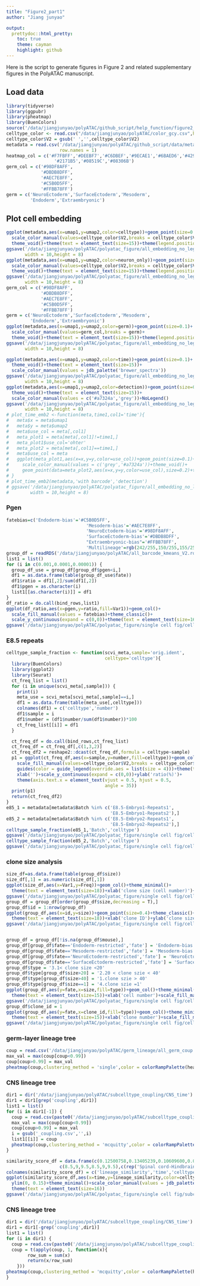 ```yaml
---
title: "Figure2_part1"
author: "Jiang junyao"

output: 
  prettydoc::html_pretty:
    toc: true
    theme: cayman
    highlight: github
---
```

Here is the script to generate figures in Figure 2 and related supplementary figures in the PolyATAC manuscript.

## Load data
```r
library(tidyverse)
library(ggpubr)
library(pheatmap)
library(BuenColors)
source('/data/jiangjunyao/polyATAC/github_script/help_function/figure2_help_function.R')
celltype_color <- read.csv("/data/jiangjunyao/polyATAC/color_gcy.csv",header = F)
celltype_color$V2 = gsub(' ','',celltype_color$V2)
metadata = read.csv('/data/jiangjunyao/polyATAC/github_script/data/metadata_1125.csv',
                    row.names = 1)
heatmap_col = c('#F7FBFF','#DEEBF7','#C6DBEF','#9ECAE1','#6BAED6','#4292C6',
                  '#2171B5','#08519C','#08306B')
germ_col = c('#98DF8AFF',
             '#DBDB8DFF',
             '#AEC7E8FF',
             '#C5B0D5FF',
             '#FFBB78FF')
germ = c('NeuroEctoderm','SurfaceEctoderm','Mesoderm',
         'Endoderm','Extraembryonic')
```

## Plot cell embedding

```r
ggplot(metadata,aes(x=umap1,y=umap2,color=celltype))+geom_point(size=0.1)+
  scale_color_manual(values=celltype_color$V2,breaks = celltype_color$V1)+
  theme_void()+theme(text = element_text(size=15))+theme(legend.position = "none")
ggsave('/data/jiangjunyao/polyATAC/polyatac_figure/all_embedding_no_legend/fig2/fig2_celltype.pdf',
       width = 10,height = 8)
ggplot(metadata,aes(x=umap1,y=umap2,color=neuron_only))+geom_point(size=0.1)+
  scale_color_manual(values=celltype_color$V2,breaks = celltype_color$V1)+
  theme_void()+theme(text = element_text(size=15))+theme(legend.position = "none")
ggsave('/data/jiangjunyao/polyATAC/polyatac_figure/all_embedding_no_legend/fig2/fig2_neuron_only.pdf',
       width = 10,height = 8)
germ_col = c('#98DF8AFF',
             '#DBDB8DFF',
             '#AEC7E8FF',
             '#C5B0D5FF',
             '#FFBB78FF')
germ = c('NeuroEctoderm','SurfaceEctoderm','Mesoderm',
         'Endoderm','Extraembryonic')
ggplot(metadata,aes(x=umap1,y=umap2,color=germ))+geom_point(size=0.1)+
  scale_color_manual(values=germ_col,breaks = germ)+
  theme_void()+theme(text = element_text(size=15))+theme(legend.position = "none")
ggsave('/data/jiangjunyao/polyATAC/polyatac_figure/all_embedding_no_legend/fig2/fig2_germ.pdf',
       width = 10,height = 8)

ggplot(metadata,aes(x=umap1,y=umap2,color=time))+geom_point(size=0.1)+
  theme_void()+theme(text = element_text(size=15))+
  scale_color_manual(values = jdb_palette('brewer_spectra'))
ggsave('/data/jiangjunyao/polyATAC/polyatac_figure/all_embedding_no_legend/fig2/fig2_time.pdf',
       width = 10,height = 8)
ggplot(metadata,aes(x=umap1,y=umap2,color=detection))+geom_point(size=0.1)+
  theme_void()+theme(text = element_text(size=15))+
  scale_color_manual(values = c('#a7324a','grey'))+NoLegend()
ggsave('/data/jiangjunyao/polyATAC/polyatac_figure/all_embedding_no_legend/fig2/fig2_detection.pdf',
       width = 10,height = 8)
# plot_time_emb2 <-function(meta,time1,col1='time'){
#   meta$x = meta$umap1
#   meta$y = meta$umap2
#   meta$use_col = meta[,col1]
#   meta_plot1 = meta[meta[,col1]!=time1,]
#   meta_plot1$use_col='ohter'
#   meta_plot2 = meta[meta[,col1]==time1,]
#   meta$use_col = meta
#   ggplot(meta_plot1,aes(x=x,y=y,color=use_col))+geom_point(size=0.1)+
#     scale_color_manual(values = c('grey','#a7324a'))+theme_void()+
#     geom_point(data=meta_plot2,aes(x=x,y=y,color=use_col),size=0.2)+theme(legend.position = "none")
# }
# plot_time_emb2(metadata,'with barcode','detection')
# ggsave('/data/jiangjunyao/polyATAC/polyatac_figure/all_embedding_no_legend/fig2/fig2_detection.pdf',
#        width = 10,height = 8)
```

### Pgen
```r
fatebias=c('Endoderm-bias'='#C5B0D5FF',
                              'Mesoderm-bias'='#AEC7E8FF',
                              'NeuroEctoderm-bias'='#98DF8AFF',
                              'SurfaceEctoderm-bias'='#DBDB8DFF',
                              "Extraembryonic-bias"='#FFBB78FF',
                              'Multilineage'=rgb(242/255,150/255,155/255))
group_df = readRDS('/data/jiangjunyao/polyATAC/all_barcode_kmeans_V2.rds')
list1 = list()
for (i in c(0.001,0.0001,0.00001)) {
  group_df_use = group_df[group_df$pgen<i,]
  df1 = as.data.frame(table(group_df_use$fate))
  df1$ratio = df1[,2]/sum(df1[,2])
  df1$pgen = as.character(i)
  list1[[as.character(i)]] = df1
}
df_ratio = do.call(bind_rows,list1)
ggplot(df_ratio,aes(x=pgen,y=ratio,fill=Var1))+geom_col()+
  scale_fill_manual(values = fatebias)+theme_classic()+
  scale_y_continuous(expand = c(0,0))+theme(text = element_text(size=16))
ggsave('/data/jiangjunyao/polyATAC/polyatac_figure/single cell fig/cell type statistic and fraction plot/Pgen_fate_fraction.pdf',width = 10,height = 8)
```

### E8.5 repeats
```r
celltype_sample_fraction <- function(scvi_meta,sample='orig.ident',
                                     celltype='celltype'){
  library(BuenColors)
  library(ggplot2)
  library(Seurat)
  ct_freq_list = list()
  for (i in unique(scvi_meta[,sample])) {
    print(i)
    meta_use = scvi_meta[scvi_meta[,sample]==i,]
    df1 = as.data.frame(table(meta_use[,celltype]))
    colnames(df1) = c('celltype','number')
    df1$sample = i
    df1$number = (df1$number/sum(df1$number))*100
    ct_freq_list[[i]] = df1
  }

  ct_freq_df = do.call(bind_rows,ct_freq_list)
  ct_freq_df = ct_freq_df[,c(1,3,2)]
  ct_freq_df2 = reshape2::dcast(ct_freq_df,formula = celltype~sample)
  p1 = ggplot(ct_freq_df,aes(x=sample,y=number,fill=celltype))+geom_col() + theme_classic() +
    scale_fill_manual(values=celltype_color$V2,breaks = celltype_color$V1)+
    guides(color = guide_legend(override.aes = list(size = 4)))+theme(text=element_text(size=15))+
    xlab('')+scale_y_continuous(expand = c(0,0))+ylab('ratio(%)')+
    theme(axis.text.x = element_text(vjust = 0.5, hjust = 0.5,
                                     angle = 35))
  print(p1)
  return(ct_freq_df2)
}
e85_1 = metadata[metadata$Batch %in% c('E8.5-Embryo1-Repeats1',
                                       'E8.5-Embryo1-Repeats2'),]
e85_2 = metadata[metadata$Batch %in% c('E8.5-Embryo2-Repeats1',
                                       'E8.5-Embryo2-Repeats2'),]
celltype_sample_fraction(e85_1,'Batch','celltype')
ggsave('/data/jiangjunyao/polyATAC/polyatac_figure/single cell fig/cell type statistic and fraction plot/E85_mouse1_repeat_celltype_fraction.pdf',width = 10,height = 8)
celltype_sample_fraction(e85_2,'Batch','celltype')
ggsave('/data/jiangjunyao/polyATAC/polyatac_figure/single cell fig/cell type statistic and fraction plot/E85_mouse2_repeat_celltype_fraction.pdf',width = 10,height = 8)
```

### clone size analysis
```r
size_df=as.data.frame(table(group_df$size))
size_df[,1] = as.numeric(size_df[,1])
ggplot(size_df,aes(x=Var1,y=Freq))+geom_col()+theme_minimal()+
  theme(text = element_text(size=18))+xlab('clone size (cell number)')+ylab('clone number')+scale_y_log10()
ggsave('/data/jiangjunyao/polyATAC/polyatac_figure/single cell fig/cell type statistic and fraction plot/clone_size_frequency.pdf',width = 10,height = 8)
group_df = group_df[order(group_df$size,decreasing = T),]
group_df$id = 1:nrow(group_df)
ggplot(group_df,aes(x=id,y=size))+geom_point(size=0.4)+theme_classic()+scale_x_continuous(labels = NULL)+
  theme(text = element_text(size=18))+xlab('clone ID')+ylab('clone size (cell number)')
ggsave('/data/jiangjunyao/polyATAC/polyatac_figure/single cell fig/cell type statistic and fraction plot/all_clone_size.pdf',width = 10,height = 8)


group_df = group_df[!is.na(group_df$mouse),]
group_df[group_df$fate=='Endoderm-restricted','fate'] = 'Endoderm-bias'
group_df[group_df$fate=='Mesoderm-restricted','fate'] = 'Mesoderm-bias'
group_df[group_df$fate=='NeuroEctoderm-restricted','fate'] = 'NeuroEctoderm-bias'
group_df[group_df$fate=='SurfaceEctoderm-restricted','fate'] = 'SurfaceEctoderm-bias'
group_df$type = '3.1< clone size <20'
group_df$type[group_df$size>20] = '2.20 < clone szie < 40'
group_df$type[group_df$size>40] = '1.clone szie > 40'
group_df$type[group_df$size==1] = '4.clone szie =1'
ggplot(group_df,aes(y=fate,x=size,fill=type))+geom_col()+theme_minimal()+
  theme(text = element_text(size=15))+xlab('cell number')+scale_fill_manual(values = jdb_palette('corona'))
ggsave('/data/jiangjunyao/polyATAC/polyatac_figure/single cell fig/cell type statistic and fraction plot/clone_size_range.pdf',width = 12,height = 6)
group_df$clone_id = 1
ggplot(group_df,aes(y=fate,x=clone_id,fill=type))+geom_col()+theme_minimal()+
  theme(text = element_text(size=15))+xlab('clone number')+scale_fill_manual(values = jdb_palette('corona'))
ggsave('/data/jiangjunyao/polyATAC/polyatac_figure/single cell fig/cell type statistic and fraction plot/clone_number_range.pdf',width = 12,height = 6)

```


### germ-layer lineage tree
```r
coup = read.csv('/data/jiangjunyao/polyATAC/germ_lineage/all_germ_coup.csv',row.names = 1)
max_val = max(coup[coup<0.99])
coup[coup>0.99] = max_val
pheatmap(coup,clustering_method = 'single',color = colorRampPalette(heatmap_col)(50),border_color = NA,filename = '/data/jiangjunyao/polyATAC/polyatac_figure/single cell fig/germ_tree/all_time_heatmap.pdf',width = 10,height = 8)

```

### CNS lineage tree
```r
dir1 = dir('/data/jiangjunyao/polyATAC/subcelltype_coupling/CNS_time')
dir1 = dir1[grep('coupling',dir1)]
list1 = list()
for (i in dir1[-1]) {
  coup = read.csv(paste0('/data/jiangjunyao/polyATAC/subcelltype_coupling/CNS_time/',i),row.names = 1)
  max_val = max(coup[coup<0.99])
  coup[coup>0.99] = max_val
  i = gsub('_coupling.csv','',i)
  list1[[i]] = coup
  pheatmap(coup,clustering_method = 'mcquitty',color = colorRampPalette(heatmap_col)(50),border_color = NA,filename = paste0('/data/jiangjunyao/polyATAC/polyatac_figure/single cell fig/subcluster lineage analysis/CNS_',i,'_heatmap.pdf'),width = 10,height = 8)
}

similarity_score_df = data.frame(c(0.12500758,0.13405239,0.10609600,0.080628957,0.08080803,0.12763031),
                    c(8.5,9,9.5,8.5,9,9.5),c(rep('Spinal cord-Hindbrain',3),rep('Di/telencephalon-Mesencephalon/MHB',3)))
colnames(similarity_score_df) = c('lineage_similarity','time','celltype_pair')
ggplot(similarity_score_df,aes(x=time,y=lineage_similarity,color=celltype_pair))+geom_line(size=1)+
  ylim(0, 0.15)+theme_minimal()+scale_color_manual(values = jdb_palette('brewer_spectra')[c(1,3)])+
  theme(text = element_text(size=16))
ggsave('/data/jiangjunyao/polyATAC/polyatac_figure/single cell fig/subcluster lineage analysis/CNS_lineage_similarity_summary.pdf',width = 10,height = 8)
```

### CNS lineage tree
```r
dir1 = dir('/data/jiangjunyao/polyATAC/subcelltype_coupling/CNS_time')
dir1 = dir1[-grep('coupling',dir1)]
list1 = list()
for (i in dir1) {
  coup = read.csv(paste0('/data/jiangjunyao/polyATAC/subcelltype_coupling/CNS_time/',i),row.names = 1)
  coup = t(apply(coup, 1, function(x){
        row_sum = sum(x)
        return(x/row_sum)
    }))
pheatmap(coup,clustering_method = 'mcquitty',color = colorRampPalette(heatmap_col)(50),show_rownames = F,border_color = NA,filename = paste0('/data/jiangjunyao/polyATAC/polyatac_figure/single cell fig/subcluster lineage analysis/CNS_',i,'_fateoutcome.pdf'),width = 10,height = 8)
}

```
